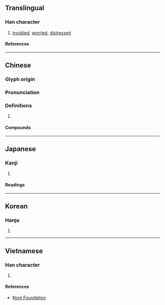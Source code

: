 {{character info/new}}
==Translingual==

===Han character===
{{Han char|rn=61|rad=心|as=09|sn=12|four=97047|canj=PPAD|ids=⿰忄㝁}}

# [[troubled]], [[worried]], [[distressed]]

====References====
{{Han ref|kx=0392.340|dkj=10865|dj=0728.170|hdz=42330.080|uh=60F8}}

----

==Chinese==
{{zh-forms}}

===Glyph origin===
{{Han etym}}

===Pronunciation===
{{zh-pron
|m=qióng
|c=king4
|mc=y
|oc=y
|cat=
}}

===Definitions===
{{zh-hanzi}}

# {{rfdef|zh}}

====Compounds====
{{zh-der|孤惸|惸獨|惸惸|惸嫠}}

----

==Japanese==

===Kanji===
{{ja-kanji|grade=|rs=心09}}

# {{defn|lang=ja|sort=心09}}

====Readings====
{{ja-readings
|on=けい, ぎょう
|kun=うれえる
}}

----

==Korean==

===Hanja===
{{ko-hanja|경}}

# {{defn|lang=ko|sort=心09}}

----

==Vietnamese==

===Han character===
{{vi-readings|rs=心09|reading=quỳnh}}

# {{defn|lang=vi|sort=心09}}

====References====
* [http://nomfoundation.org/common/nom_details.php?codepoint=60f8 Nom Foundation]